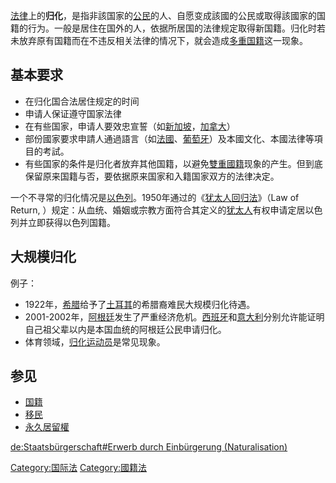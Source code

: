 {{About|法律上的「归化」}}
{{unreferenced|time=2019-10-02T01:07:57+00:00}}
{{legal}}
{{Legal status}}
[[法律|法律]]上的'''归化'''，是指非該国家的[[公民|公民]]的人、自愿变成該國的公民或取得該國家的国籍的行为。一般是居住在国外的人，依据所居国的法律规定取得新国籍。归化时若未放弃原有国籍而在不违反相关法律的情况下，就会造成[[多重国籍|多重国籍]]这一现象。

== 基本要求 ==
* 在归化国合法居住规定的时间
* 申请人保证遵守国家法律
* 在有些国家，申请人要效忠宣誓（如[[新加坡|新加坡]]，[[加拿大|加拿大]]）
* 部份國家要求申請人通過語言（如[[法國|法國]]、[[葡萄牙|葡萄牙]]）及本國文化、本國法律等項目的考試。
* 有些国家的条件是归化者放弃其他国籍，以避免[[雙重國籍|雙重國籍]]现象的产生。但到底保留原来国籍与否，要依据原来国家和入籍国家双方的法律决定。

一个不寻常的归化情况是[[以色列|以色列]]。1950年通过的《[[犹太人回归法|犹太人回归法]]》（Law of Return,
{{lang|he|חוק השבות|}}）规定：从血统、婚姻或宗教方面符合其定义的[[犹太人|犹太人]]有权申请定居以色列并立即获得以色列国籍。

== 大规模归化 ==
例子：
* 1922年，[[希腊|希腊]]给予了[[土耳其|土耳其]]的希腊裔难民大规模归化待遇。
* 2001-2002年，[[阿根廷|阿根廷]]发生了严重经济危机。[[西班牙|西班牙]]和[[意大利|意大利]]分别允许能证明自己祖父辈以内是本国血统的阿根廷公民申请归化。
* 体育领域，[[归化|归化]][[运动员|运动员]]是常见现象。

== 参见 ==
* [[国籍|国籍]]
* [[移民|移民]]
* [[永久居留權|永久居留權]]

{{Authority control}}
{{law-stub}}

{{國籍、國籍法與公民}}
[[Category:国际法|Category:国际法]]
[[Category:國籍法|Category:國籍法]]

[[de:Staatsbürgerschaft#Erwerb_durch_Einbürgerung_(Naturalisation)|de:Staatsbürgerschaft#Erwerb durch Einbürgerung (Naturalisation)]]